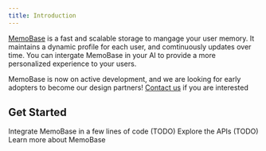 ```yaml
---
title: Introduction
---
```


[MemoBase](https://memobase.io) is a fast and scalable storage to mangage your user memory.
It maintains a dynamic profile for each user, and comtinuously updates over time.
You can intergate MemoBase in your AI to provide a more personalized experience to your users.

MemoBase is now on active development, and we are looking for early adopters to become our design partners!
[Contact us](mailto:contact@memobase.io) if you are interested

## Get Started

<CardGroup cols={3}>
  <Card
    title="QuickStart"
    icon="rocket"
    href="/quickstart"
  >
    Integrate MemoBase in a few lines of code
  </Card>
  <Card
    title="Check APIs"
    icon="square-terminal"
    href="/api-reference"
  >
    (TODO) Explore the APIs
  </Card>
  <Card
    title="Why MemoBase"
    icon="question"
    href="/features"
  >
    (TODO) Learn more about MemoBase
  </Card>
</CardGroup>